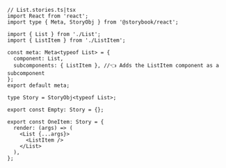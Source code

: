 ```tsx
// List.stories.ts|tsx
import React from 'react';
import type { Meta, StoryObj } from '@storybook/react';

import { List } from './List';
import { ListItem } from './ListItem';

const meta: Meta<typeof List> = {
  component: List,
  subcomponents: { ListItem }, //👈 Adds the ListItem component as a subcomponent
};
export default meta;

type Story = StoryObj<typeof List>;

export const Empty: Story = {};

export const OneItem: Story = {
  render: (args) => (
    <List {...args}>
      <ListItem />
    </List>
  ),
};
```
